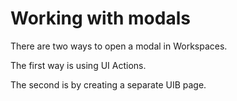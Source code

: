 
# Working with modals

There are two ways to open a modal in Workspaces.

The first way is using UI Actions.

The second is by creating a separate UIB page.